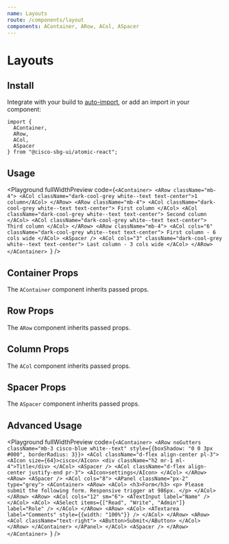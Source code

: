 ```yaml
---
name: Layouts
route: /components/layout
components: AContainer, ARow, ACol, ASpacer
---
```


# Layouts

## Install

Integrate with your build to [auto-import](/#integrating), or add an import in your component:

```
import {
  AContainer,
  ARow,
  ACol,
  ASpacer
} from "@cisco-sbg-ui/atomic-react";
```

## Usage

<Playground
  fullWidthPreview
  code={`<AContainer>
  <ARow className="mb-4">
    <ACol className="dark-cool-grey white--text text-center">1 column</ACol>
  </ARow>
  <ARow className="mb-4">
    <ACol className="dark-cool-grey white--text text-center">
      First column
    </ACol>
    <ACol className="dark-cool-grey white--text text-center">
      Second column
    </ACol>
    <ACol className="dark-cool-grey white--text text-center">
      Third column
    </ACol>
  </ARow>
  <ARow className="mb-4">
    <ACol cols="6" className="dark-cool-grey white--text text-center">
      First column - 6 cols wide
    </ACol>
    <ASpacer />
    <ACol cols="3" className="dark-cool-grey white--text text-center">
      Last column - 3 cols wide
    </ACol>
  </ARow>
</AContainer>
`}
/>

## Container Props

The `AContainer` component inherits passed props.

<Props of="AContainer" />

## Row Props

The `ARow` component inherits passed props.

<Props of="ARow" />

## Column Props

The `ACol` component inherits passed props.

<Props of="ACol" />

## Spacer Props

The `ASpacer` component inherits passed props.

<Props of="ASpacer" />

## Advanced Usage

<Playground
  fullWidthPreview
  code={`<AContainer>
  <ARow
    noGutters
    className="mb-3 cisco-blue white--text"
    style={{boxShadow: "0 0 3px #000", borderRadius: 3}}>
    <ACol className="d-flex align-center pl-3">
      <AIcon size={64}>cisco</AIcon>
      <div className="h2 mr-1 ml-4">Title</div>
    </ACol>
    <ASpacer />
    <ACol className="d-flex align-center justify-end pr-3">
      <AIcon>settings</AIcon>
    </ACol>
  </ARow>
  <ARow>
    <ASpacer />
    <ACol cols="8">
      <APanel className="px-2" type="grey">
        <AContainer>
          <ARow>
            <ACol>
              <h3>Form</h3>
              <p>
                Please submit the following form. Responsive trigger at 986px.
              </p>
            </ACol>
          </ARow>
          <ARow>
            <ACol cols="12" sm="6">
              <ATextInput label="Name" />
            </ACol>
            <ACol>
              <ASelect items={["Read", "Write", "Admin"]} label="Role" />
            </ACol>
          </ARow>
          <ARow>
            <ACol>
              <ATextarea label="Comments" style={{width: "100%"}} />
            </ACol>
          </ARow>
          <ARow>
            <ACol className="text-right">
              <AButton>Submit</AButton>
            </ACol>
          </ARow>
        </AContainer>
      </APanel>
    </ACol>
    <ASpacer />
  </ARow>
</AContainer>
`}
/>
